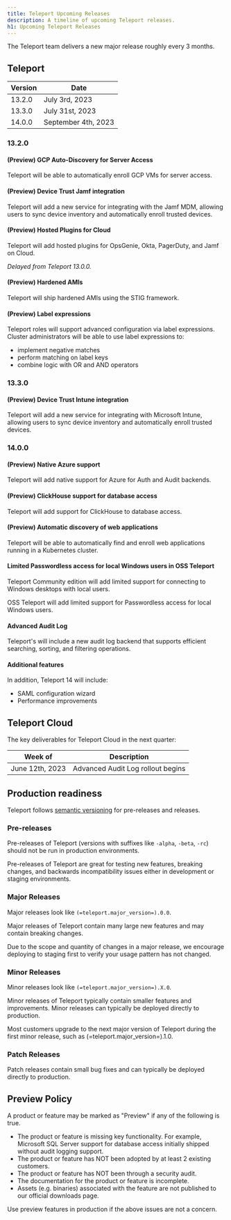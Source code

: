 ```yaml
---
title: Teleport Upcoming Releases
description: A timeline of upcoming Teleport releases.
h1: Upcoming Teleport Releases
---
```


The Teleport team delivers a new major release roughly every 3 months.

## Teleport

| Version | Date                |
|---------|---------------------|
| 13.2.0  | July 3rd, 2023      |
| 13.3.0  | July 31st, 2023     |
| 14.0.0  | September 4th, 2023 |

### 13.2.0

#### (Preview) GCP Auto-Discovery for Server Access

Teleport will be able to automatically enroll GCP VMs for server access.

#### (Preview) Device Trust Jamf integration

Teleport will add a new service for integrating with the Jamf MDM, allowing
users to sync device inventory and automatically enroll trusted devices.

#### (Preview) Hosted Plugins for Cloud

Teleport will add hosted plugins for OpsGenie, Okta, PagerDuty, and Jamf on
Cloud.

*Delayed from Teleport 13.0.0.*

#### (Preview) Hardened AMIs

Teleport will ship hardened AMIs using the STIG framework.

#### (Preview) Label expressions

Teleport roles will support advanced configuration via label expressions.
Cluster administrators will be able to use label expressions to:

- implement negative matches
- perform matching on label keys
- combine logic with OR and AND operators

### 13.3.0

#### (Preview) Device Trust Intune integration

Teleport will add a new service for integrating with Microsoft Intune, allowing
users to sync device inventory and automatically enroll trusted devices.

### 14.0.0

#### (Preview) Native Azure support

Teleport will add native support for Azure for Auth and Audit backends.

#### (Preview) ClickHouse support for database access

Teleport will add support for ClickHouse to database access.

#### (Preview) Automatic discovery of web applications

Teleport will be able to automatically find and enroll web applications running
in a Kubernetes cluster.

#### Limited Passwordless access for local Windows users in OSS Teleport

Teleport Community edition will add limited support for connecting to Windows
desktops with local users.

OSS Teleport will add limited support for Passwordless access for local Windows users.

#### Advanced Audit Log

Teleport's will include a new audit log backend that supports efficient
searching, sorting, and filtering operations.

#### Additional features

In addition, Teleport 14 will include:

- SAML configuration wizard
- Performance improvements

## Teleport Cloud

The key deliverables for Teleport Cloud in the next quarter:

| Week of          | Description                                           |
|------------------|-------------------------------------------------------|
| June 12th, 2023  | Advanced Audit Log rollout begins                     |

## Production readiness

Teleport follows [semantic versioning](https://semver.org) for pre-releases and
releases.

### Pre-releases

Pre-releases of Teleport (versions with suffixes like `-alpha`, `-beta`, `-rc`)
should not be run in production environments.

Pre-releases of Teleport are great for testing new features, breaking changes,
and backwards incompatibility issues either in development or staging
environments.

### Major Releases

Major releases look like `(=teleport.major_version=).0.0`.

Major releases of Teleport contain many large new features and may contain
breaking changes.

Due to the scope and quantity of changes in a major release, we encourage
deploying to staging first to verify your usage pattern has not changed.

### Minor Releases

Minor releases look like `(=teleport.major_version=).X.0`.

Minor releases of Teleport typically contain smaller features and improvements.
Minor releases can typically be deployed directly to production.

Most customers upgrade to the next major version of Teleport during the first
minor release, such as (=teleport.major_version=).1.0.

### Patch Releases

Patch releases contain small bug fixes and can typically be deployed directly
to production.

## Preview Policy

A product or feature may be marked as "Preview" if any of the following is
true.

- The product or feature is missing key functionality. For example, Microsoft
  SQL Server support for database access initially shipped without audit
  logging support.
- The product or feature has NOT been adopted by at least 2 existing customers.
- The product or feature has NOT been through a security audit.
- The documentation for the product or feature is incomplete.
- Assets (e.g. binaries) associated with the feature are not published to our
  official downloads page.

Use preview features in production if the above issues are not a concern.
